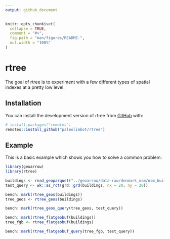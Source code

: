 ```yaml
---
output: github_document
---
```


<!-- README.md is generated from README.Rmd. Please edit that file -->

```r
knitr::opts_chunk$set(
  collapse = TRUE,
  comment = "#>",
  fig.path = "man/figures/README-",
  out.width = "100%"
)
```

# rtree

<!-- badges: start -->
<!-- badges: end -->

The goal of rtree is to experiment with a few different types of spatial indexes at a pretty low level.

## Installation

You can install the development version of rtree from [GitHub](https://github.com/) with:

``` r
# install.packages("remotes")
remotes::install_github("paleolimbot/rtree")
```

## Example

This is a basic example which shows you how to solve a common problem:

```r
library(geoarrow)
library(rtree)

buildings <- read_geoparquet("../geoarrow/data-raw/denmark_osm/osm_buildings_a-geoarrow.parquet")
test_query <- wk::as_rct(grd::grd(buildings, nx = 20, ny = 20))
```

```r
bench::mark(rtree_geos(buildings))
tree_geos <- rtree_geos(buildings)

bench::mark(rtree_geos_query(tree_geos, test_query))
```

```r
bench::mark(rtree_flatgeobuf(buildings))
tree_fgb <- rtree_flatgeobuf(buildings)

bench::mark(rtree_flatgeobuf_query(tree_fgb, test_query))
```
